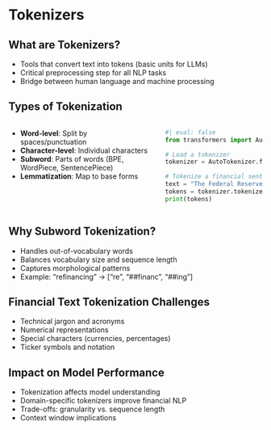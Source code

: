 # Tokenizers

## What are Tokenizers?

- Tools that convert text into tokens (basic units for LLMs)
- Critical preprocessing step for all NLP tasks
- Bridge between human language and machine processing

## Types of Tokenization

:::: {.columns}

::: {.column width="60%"}
- **Word-level**: Split by spaces/punctuation
- **Character-level**: Individual characters
- **Subword**: Parts of words (BPE, WordPiece, SentencePiece)
- **Lemmatization**: Map to base forms
:::

::: {.column width="40%"}
```python
#| eval: false
from transformers import AutoTokenizer

# Load a tokenizer
tokenizer = AutoTokenizer.from_pretrained("bert-base-uncased")

# Tokenize a financial sentence
text = "The Federal Reserve increased interest rates by 25 basis points."
tokens = tokenizer.tokenize(text)
print(tokens)
```
:::

::::

## Why Subword Tokenization?

- Handles out-of-vocabulary words
- Balances vocabulary size and sequence length
- Captures morphological patterns
- Example: "refinancing" → ["re", "##financ", "##ing"]

## Financial Text Tokenization Challenges

- Technical jargon and acronyms
- Numerical representations
- Special characters (currencies, percentages)
- Ticker symbols and notation
  
## Impact on Model Performance

- Tokenization affects model understanding
- Domain-specific tokenizers improve financial NLP
- Trade-offs: granularity vs. sequence length
- Context window implications